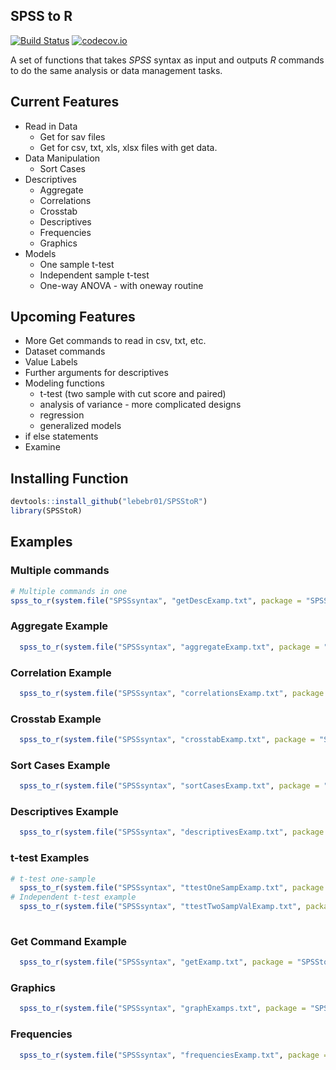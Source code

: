 ## SPSS to R

[![Build Status](https://travis-ci.org/lebebr01/SPSStoR.svg?branch=master)](https://travis-ci.org/lebebr01/SPSStoR)
[![codecov.io](https://codecov.io/github/lebebr01/SPSStoR/coverage.svg?branch=master)](https://codecov.io/github/lebebr01/SPSStoR?branch=master)
  
A set of functions that takes *SPSS* syntax as input and outputs *R* commands 
to do the same analysis or data management tasks.

## Current Features
* Read in Data
    * Get for sav files
    * Get for csv, txt, xls, xlsx files with get data.
* Data Manipulation
    * Sort Cases
* Descriptives
    * Aggregate
    * Correlations
    * Crosstab
    * Descriptives
    * Frequencies
    * Graphics    
* Models
    * One sample t-test
    * Independent sample t-test
    * One-way ANOVA - with oneway routine

## Upcoming Features
* More Get commands to read in csv, txt, etc.
* Dataset commands
* Value Labels
* Further arguments for descriptives
* Modeling functions
    + t-test (two sample with cut score and paired)
    + analysis of variance - more complicated designs
    + regression
    + generalized models
* if else statements
* Examine

## Installing Function
```r
devtools::install_github("lebebr01/SPSStoR")
library(SPSStoR)
```

## Examples
### Multiple commands
```r
# Multiple commands in one
spss_to_r(system.file("SPSSsyntax", "getDescExamp.txt", package = "SPSStoR"))

```


### Aggregate Example
```r
  spss_to_r(system.file("SPSSsyntax", "aggregateExamp.txt", package = "SPSStoR"))
```

### Correlation Example
```r
  spss_to_r(system.file("SPSSsyntax", "correlationsExamp.txt", package = "SPSStoR"))
```

### Crosstab Example
```r
  spss_to_r(system.file("SPSSsyntax", "crosstabExamp.txt", package = "SPSStoR"))
```

### Sort Cases Example
```r
  spss_to_r(system.file("SPSSsyntax", "sortCasesExamp.txt", package = "SPSStoR"))
```

### Descriptives Example
```r
  spss_to_r(system.file("SPSSsyntax", "descriptivesExamp.txt", package = "SPSStoR"))
```

### t-test Examples
```r
# t-test one-sample
  spss_to_r(system.file("SPSSsyntax", "ttestOneSampExamp.txt", package = "SPSStoR"))
# Independent t-test example
  spss_to_r(system.file("SPSSsyntax", "ttestTwoSampValExamp.txt", package = "SPSStoR"))
  
```

### Get Command Example
```r
  spss_to_r(system.file("SPSSsyntax", "getExamp.txt", package = "SPSStoR"))
```

### Graphics
```r
  spss_to_r(system.file("SPSSsyntax", "graphExamps.txt", package = "SPSStoR"))
```

### Frequencies
```r
  spss_to_r(system.file("SPSSsyntax", "frequenciesExamp.txt", package = "SPSStoR"))
```



